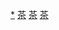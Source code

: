 {{Navbox
|name = 茶
|title = [[茶]]
|state=<noinclude>uncollapsed</noinclude>
|bodyclass = hlist
|titlestyle = background:#c8e087;
|groupstyle = background:#c6d180;

|group1=[[茶的分類|種類]]
|list1={{Navbox |child
|groupstyle = background:#DCE794;
|group1=基礎茶類
|list1=
*[[白茶]]<sup>（[[:template:白茶|詳]]）</sup>
*[[綠茶]]<sup>（[[:template:綠茶|詳]]）</sup>
*[[黃茶]]<sup>（[[:template:黃茶|詳]]）</sup>
*[[青茶]]<sup>（[[:template:青茶|詳]]）</sup>
*[[红茶|紅茶]]<sup>（[[:template:紅茶|詳]]）</sup>
*[[黑茶]]<sup>（[[:template:黑茶|詳]]）</sup>
|group2=再加工茶
|list2=
*[[花茶]]
*[[香料茶]]
*[[緊壓茶]]
*[[萃取茶]]
*[[即飲茶]]
|group3=依形狀
|list3=
*[[粗茶]]
*[[末茶]]
*[[餅茶]]
*[[團茶]]
*[[片茶]]
*[[散茶]]
**[[葉茶]]
**[[芽茶]]
|group4=十大名茶
|list4=
{{Navbox subgroup|groupstyle = background:#ECF6CE;
|group1=[[中国十大名茶|中國]]
|list1=
*[[西湖龙井]]
*[[信阳毛尖]]
*[[庐山云雾]]
*[[蒙山茶|蒙顶山茶]]
*[[六安瓜片]]
*[[铁观音|安溪铁观音]]
*[[普洱茶]]
*[[黄山毛峰]]
*[[武夷岩茶]]
*[[都匀毛尖]]
|group2=[[臺灣茶|臺灣]]
|list2=
*[[台灣十大名茶#阿里山珠露茶|阿里山珠露]]
*[[凍頂烏龍茶|凍頂烏龍]]
*[[東方美人茶|東方美人]]
*[[台灣高山茶|高山茶]]
*[[台灣十大名茶#龍泉茶|龍泉茶]]
*[[台灣十大名茶#木柵鐵觀音|木柵鐵觀音]]
*[[台灣十大名茶#日月潭红茶|日月潭红茶]]
*[[台灣十大名茶#松柏長青茶|松柏長青]]
*[[台灣十大名茶#三峽龍井茶 |三峽龍井]]
*[[文山包種茶|文山包種]]
}}}}
|group2=[[產茶地列表|產地]]
|list2=
*[[中國茶|中國]]（[[川茶|四川]]）
*[[香港四大名茶|香港]]
*[[台灣茶|台灣]]
*[[日本茶|日本]]
*[[韓國茶|韓國]]
*[[印度茶|印度]]
*[[斯里蘭卡茶|斯里蘭卡]]
*[[肯尼亞茶|肯尼亞]]
*[[茶產地列表]]
|group3=茶文化
|list3=
{{Navbox subgroup|groupstyle = background:#d7e675;
|group1=[[喫茶法]]
|list1=
*[[煎茶]]
*[[點茶]]
**[[茶道|抹茶道]]
*[[泡茶]]
**[[工夫茶]]
**[[煎茶道]]
*[[茶食品]]
|group2=[[茶史]]
|list2=
*[[東亞茶史]]
*[[中國大陆茶史]]
**[[唐茶|唐]]
**[[宋茶|宋]]
**[[明清茶|明清]]
*[[日本茶史]]
*[[英國茶史]]
*[[臺灣茶史]]
|group3=茶俗
|list3=
*[[中國茶藝]]
*[[臺灣茶藝]]
*[[香港茶藝]]
*[[越南茶藝]]
*[[日本茶道]]
*[[琉球茶道]]
*[[朝鮮茶禮]]
*[[馬來西亞茶文化|馬來西亞]]
*[[新加坡茶文化|新加坡]]
*{{le|印度茶文化|Indian tea culture|印度}}
*[[摩洛哥茶文化|摩洛哥]]
*[[土耳其茶文化|土耳其]]
*[[英国茶文化|英国]]
*[[美国茶文化|美国]]
*[[俄罗斯茶文化|俄罗斯]]

|group4=[[茶具|茶器具]]
|list4=
*[[煎茶器具]]
*[[點茶器具]]
**[[茶碗]]
**[[茶托]]
**[[茶筅]]
**[[湯瓶]]
**[[茶匙]]
**[[茶磨]]
*[[泡茶器具]]（[[工夫茶茶具]]）
**[[茶壺]]
**[[蓋碗]]
**[[茶杯]]

|group5=茶飲
|list5=
*[[冰茶]]
*[[冷泡茶]]
*[[奶茶]]
**[[泡沫紅茶]]
**[[蒙古奶茶]]
**[[珍珠奶茶]]
**[[絲襪奶茶]]
**[[印度奶茶]]
**[[鴛鴦 (飲料)|鴛鴦]]
**[[拉茶]]
*[[擂茶]]
*[[檸檬茶]]
*[[薑母茶]]
*[[袋泡茶]]
|group6=更多
|list6=
*[[茶儀式]]
* [[茶馆]]
*[[茶會]]
*[[茶寮]]
*[[茶食]]
*[[茶法]]
}}

|group4=茶學
|list4=
*[[製茶|茶的製作]]
*[[茶學術語]]
*[[茶学文献列表]]
*[[各國人均茶葉消費量列表]]
*[[ISO 3103]]
* {{le|茶的健康效果|Health effects of tea}}
*[[茶的化學]]
** [[茶多酚]]
** [[咖啡因]]
**[[茶氨酸]],
**[[黃烷-3-醇]]（[[儿茶素]]）
** [[表没食子儿茶素没食子酸酯]](EGCG)
**[[茶黄素]]

|belowstyle = background:#c0e0b0;
|below=
*{{Icon|Category}} [[:Category:茶|分类]]
*{{Icon|File}} [[:Commons:Tea|维基共享]]
}}<noinclude>

[[Category:茶|*]]
[[Category:饮食导航模板|茶]]
[[Category:藝術和文化導航模板|茶]]
[[Category:植物导航模板|茶]]
</noinclude>